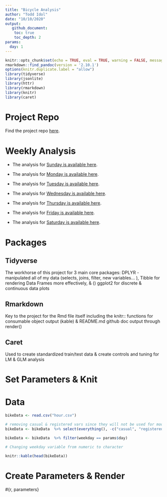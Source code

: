 ```yaml
---
title: "Bicycle Analysis"
author: "Todd Idol"
date: "10/10/2020"
output: 
   github_document:
    toc: true
    toc_depth: 2
params:
  day: 1
---
```



```r
knitr::opts_chunk$set(echo = TRUE, eval = TRUE, warning = FALSE, message = FALSE)
rmarkdown::find_pandoc(version = '2.10.1')
options(knitr.duplicate.label = "allow")
library(tidyverse)
library(jsonlite)
library(httr)
library(rmarkdown)
library(knitr)
library(caret)
```

# Project Repo

Find the project repo [here](https://github.com/tkidol/ST558-Project-2).

# Weekly Analysis 

+  The analysis for [Sunday is available here](SundayAnalysis.md).  

+  The analysis for [Monday is available here](MondayAnalysis.md).  

+  The analysis for [Tuesday is available here](TuesdayAnalysis.md).  

+  The analysis for [Wednesday is available here](Wedesdaynalysis.md).  

+ The analysis for [Thursday is available here](ThursdayAnalysis.md).  

+ The analysis for [Friday is available here](FridayAnalysis.md).  

+  The analysis for [Saturday is available here](SaturdayAnalysis.md).

# Packages

## Tidyverse

The workhorse of this project for 3 main core packages: DPLYR - manipulated all of my data (selects, joins, filter, new variables... ), Tibble for rendering Data Frames more effectively, & () ggplot2 for discrete & continuous data plots

## Rmarkdown 

Key to the project for the Rmd file itself including the knitr:: functions for consumable object output (kable) & README.md github doc output through render()

## Caret

Used to create standardized train/test data & create controls and tuning for LM & GLM analysis

# Set Parameters & Knit

# Data

```r

bikeData <- read.csv("hour.csv")

# removing casual & registered vars since they will not be used for modling
bikeData <- bikeData  %>% select(everything(), -c("casual", "registered")) %>% mutate(season = as.factor(season), mnth= as.factor(mnth), hr = as.factor(hr), weekday = as.factor(weekday), workingday = as.factor(workingday), weathersit = as.factor(weathersit))

bikeData <- bikeData  %>% filter(weekday == params$day)

# Changing weekday variable from numeric to character

knitr::kable(head(bikeData))
```
# Create Parameters & Render

#{r, parameters}




